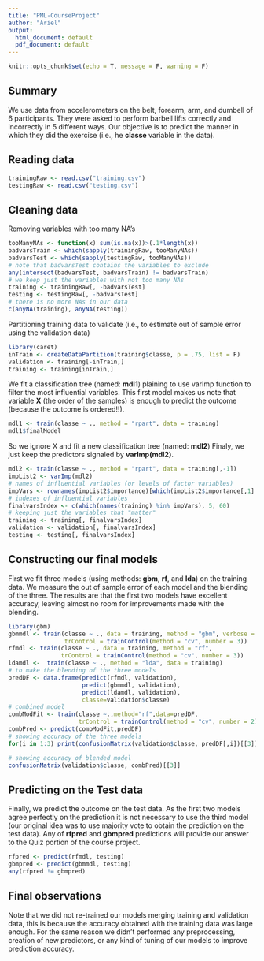 ```yaml
---
title: "PML-CourseProject"
author: "Ariel"
output:
  html_document: default
  pdf_document: default
---
```


```r
knitr::opts_chunk$set(echo = T, message = F, warning = F)
```
## Summary
We use data from accelerometers on the belt, forearm, arm, and dumbell of 6 participants. They were asked to perform barbell lifts correctly and incorrectly in 5 different ways. Our objective is to predict the manner in which they did the exercise (i.e., he **classe** variable in the data).

## Reading data
```r
trainingRaw <- read.csv("training.csv")
testingRaw <- read.csv("testing.csv")
```

## Cleaning data
Removing variables with too many NA's
```r
tooManyNAs <- function(x) sum(is.na(x))>(.1*length(x))
badvarsTrain <- which(sapply(trainingRaw, tooManyNAs))
badvarsTest <- which(sapply(testingRaw, tooManyNAs))
# note that badvarsTest contains the variables to exclude
any(intersect(badvarsTest, badvarsTrain) != badvarsTrain)
# we keep just the variables with not too many NAs
training <- trainingRaw[, -badvarsTest]
testing <- testingRaw[, -badvarsTest]
# there is no more NAs in our data
c(anyNA(training), anyNA(testing))
```

Partitioning training data to validate (i.e., to estimate out of sample error using the validation data)
```r
library(caret)
inTrain <- createDataPartition(training$classe, p = .75, list = F)
validation <- training[-inTrain,]
training <- training[inTrain,]
```

We fit a classification tree (named: **mdl1**) plaining to use varImp function to filter the most influential variables. This first model makes us note that variable **X** (the order of the samples) is enough to predict the outcome (because the outcome is ordered!!).
```r
mdl1 <- train(classe ~ ., method = "rpart", data = training)
mdl1$finalModel
```

So we ignore X and fit a new classification tree (named: **mdl2**) Finaly, we just keep the predictors signaled by **varImp(mdl2)**.
```r
mdl2 <- train(classe ~ ., method = "rpart", data = training[,-1])
impList2 <- varImp(mdl2)
# names of influential variables (or levels of factor variables)
impVars <- rownames(impList2$importance)[which(impList2$importance[,1] > 0)]
# indexes of influential variables
finalvarsIndex <- c(which(names(training) %in% impVars), 5, 60)
# keeping just the variables that "matter"
training <- training[, finalvarsIndex]
validation <- validation[, finalvarsIndex]
testing <- testing[, finalvarsIndex]
```

## Constructing our final models
First we fit three models (using methods: **gbm**, **rf**, and **lda**) on the training data. We measure the out of sample error of each model and the blending of the three. The results are that the first two models have excellent accuracy, leaving almost no room for improvements made with the blending.
```r
library(gbm)
gbmmdl <- train(classe ~ ., data = training, method = "gbm", verbose = F,
                trControl = trainControl(method = "cv", number = 3))
rfmdl <- train(classe ~ ., data = training, method = "rf",
               trControl = trainControl(method = "cv", number = 3))
ldamdl <-  train(classe ~ ., method = "lda", data = training)
# to make the blending of the three models
predDF <- data.frame(predict(rfmdl, validation), 
                     predict(gbmmdl, validation),
                     predict(ldamdl, validation), 
                     classe=validation$classe)
# combined model
combModFit <- train(classe ~.,method="rf",data=predDF,
                    trControl = trainControl(method = "cv", number = 2))
combPred <- predict(combModFit,predDF)
# showing accuracy of the three models
for(i in 1:3) print(confusionMatrix(validation$classe, predDF[,i])[[3]])
```
```r
# showing accuracy of blended model
confusionMatrix(validation$classe, combPred)[[3]]
```

## Predicting on the Test data
Finally, we predict the outcome on the test data. As the first two models agree perfectly on the prediction it is not necessary to use the third model (our original idea was to use majority vote to obtain the prediction on the test data). Any of **rfpred** and **gbmpred** predictions will provide our answer to the Quiz portion of the course project.
```r
rfpred <- predict(rfmdl, testing)
gbmpred <- predict(gbmmdl, testing)
any(rfpred != gbmpred)
```

## Final observations
Note that we did not re-trained our models merging training and validation data, this is because the accuracy obtained with the training data was large enough. For the same reason we didn't performed any preprocessing, creation of new predictors, or any kind of tuning of our models to improve prediction accuracy.
















